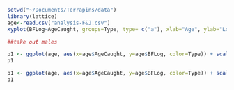 ```r
setwd("~/Documents/Terrapins/data")
library(lattice)
age<-read.csv("analysis-F&J.csv")
xyplot(BFLog~AgeCaught, groups=Type, type= c("a"), xlab="Age", ylab="Log BF", data=age)
```


```r
##take out males
```

```r
p1 <- ggplot(age, aes(x=age$AgeCaught, y=age$BFLog, color=Type)) + scale_color_manual(values=c('#FF0000', '#0000FF'))+ geom_point()+  geom_smooth(method="auto",) + xlab("Age")+ ylab("Log Bite Force (N)") + scale_x_continuous(limits=c(0, 15)) + theme_bw() 
p1
```
```r
p1 <- ggplot(age, aes(x=age$AgeCaught, y=age$BFLog, color=Type)) + scale_color_manual(values=c('#FF0000','#0000FF'))+ geom_point()+  geom_smooth(method='loess',) + xlab("Age")+ ylab("Log Bite Force (N)") + scale_x_continuous(limits=c(0, 15)) + theme_bw() 
p1
```

